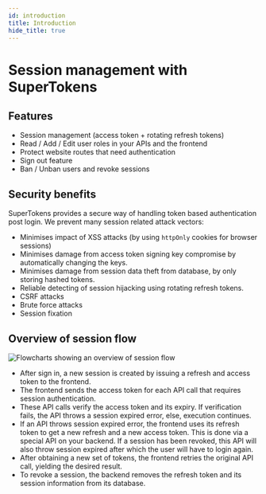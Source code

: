 ```yaml
---
id: introduction
title: Introduction
hide_title: true
---
```


# Session management with SuperTokens

## Features

- Session management (access token + rotating refresh tokens) <br/>
- Read / Add / Edit user roles in your APIs and the frontend <br/>
- Protect website routes that need authentication <br/>
- Sign out feature <br/>
- Ban / Unban users and revoke sessions <br/>

## Security benefits

SuperTokens provides a secure way of handling token based authentication post login. We prevent many session related attack vectors:

- Minimises impact of XSS attacks (by using `httpOnly` cookies for browser sessions)
- Minimises damage from access token signing key compromise by automatically changing the keys.
- Minimises damage from session data theft from database, by only storing hashed tokens.
- Reliable detecting of session hijacking using rotating refresh tokens.
- CSRF attacks
- Brute force attacks
- Session fixation

## Overview of session flow

<img alt="Flowcharts showing an overview of session flow" src="/img/session_flow.png" />

- After sign in, a new session is created by issuing a refresh and access token to the frontend.
- The frontend sends the access token for each API call that requires session authentication.
- These API calls verify the access token and its expiry. If verification fails, the API throws a session expired error, else, execution continues.
- If an API throws session expired error, the frontend uses its refresh token to get a new refresh and a new access token. This is done via a special API on your backend. If a session has been revoked, this API will also throw session expired after which the user will have to login again.
- After obtaining a new set of tokens, the frontend retries the original API call, yielding the desired result.
- To revoke a session, the backend removes the refresh token and its session information from its database.